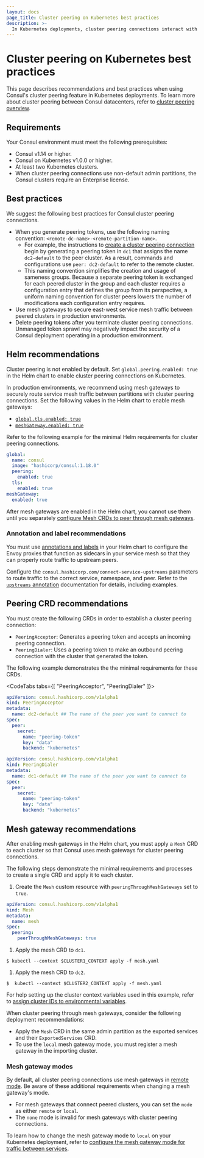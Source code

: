 ```yaml
---
layout: docs
page_title: Cluster peering on Kubernetes best practices
description: >- 
  In Kubernetes deployments, cluster peering connections interact with mesh gateways, exported services, and ACLs. Learn about the requirements and best practices specific to k8s, including required Helm values and custom resource definitions (CRDs).
---
```


# Cluster peering on Kubernetes best practices

This page describes recommendations and best practices when using Consul's cluster peering feature in Kubernetes deployments. To learn more about cluster peering between Consul datacenters, refer to [cluster peering overview](/consul/docs/connect/cluster-peering).

## Requirements

Your Consul environment must meet the following prerequisites:

- Consul v1.14 or higher.
- Consul on Kubernetes v1.0.0 or higher.
- At least two Kubernetes clusters.
- When cluster peering connections use non-default admin partitions, the Consul clusters require an Enterprise license.

## Best practices

We suggest the following best practices for Consul cluster peering connections.

- When you generate peering tokens, use the following naming convention: `<remote-dc-name>-<remote-partition-name>`.
  - For example, the instructions to [create a cluster peering connection](/consul/docs/k8s/connect/cluster-peering/usage) begin by generating a peering token in `dc1` that assigns the name `dc2-default` to the peer cluster. As a result, commands and configurations use `peer: dc2-default` to refer to the remote cluster.
  - This naming convention simplifies the creation and usage of sameness groups. Because a separate peering token is exchanged for each peered cluster in the group and each cluster requires a configuration entry that defines the group from its perspective, a uniform naming convention for cluster peers lowers the number of modifications each configuration entry requires.
- Use mesh gateways to secure east-west service mesh traffic between peered clusters in production environments.
- Delete peering tokens after you terminate cluster peering connections. Unmanaged token sprawl may negatively impact the security of a Consul deployment operating in a production environment.

## Helm recommendations

Cluster peering is not enabled by default. Set `global.peering.enabled: true` in the Helm chart to enable cluster peering connections on Kubernetes.

In production environments, we recommend using mesh gateways to securely route service mesh traffic between partitions with cluster peering connections. Set the following values in the Helm chart to enable mesh gateways:

- [`global.tls.enabled: true`](/consul/docs/k8s/helm#v-global-tls-enabled)
- [`meshGateway.enabled: true`](/consul/docs/k8s/helm#v-meshgateway-enabled)

Refer to the following example for the minimal Helm requirements for cluster peering connections.

<CodeBlockConfig filename="values.yaml">

```yaml
global:
  name: consul
  image: "hashicorp/consul:1.18.0"
  peering:
    enabled: true
  tls:
    enabled: true
meshGateway:
  enabled: true
```

</CodeBlockConfig>

After mesh gateways are enabled in the Helm chart, you cannot use them until you separately [configure Mesh CRDs to peer through mesh gateways](#mesh-gateway-recommendations).

### Annotation and label recommendations

You must use [annotations and labels](/consul/docs/k8s/annotations-and-labels) in your Helm chart to configure the Envoy proxies that function as sidecars in your service mesh so that they can properly route traffic to upstream peers.

Configure the `consul.hashicorp.com/connect-service-upstreams` parameters to route traffic to the correct service, namespace, and peer. Refer to the [`upstreams` annotation](/consul/docs/k8s/annotations-and-labels#consul-hashicorp-com-connect-service-upstreams) documentation for details, including examples.

## Peering CRD recommendations

You must create the following CRDs in order to establish a cluster peering connection:

- `PeeringAcceptor`: Generates a peering token and accepts an incoming peering connection.
- `PeeringDialer`: Uses a peering token to make an outbound peering connection with the cluster that generated the token.

The following example demonstrates the the minimal requirements for these CRDs.

<CodeTabs tabs={[ "PeeringAcceptor", "PeeringDialer" ]}>

<CodeBlockConfig filename="acceptor.yaml">

```yaml
apiVersion: consul.hashicorp.com/v1alpha1
kind: PeeringAcceptor
metadata:
  name: dc2-default ## The name of the peer you want to connect to
spec:
  peer:
    secret:
      name: "peering-token"
      key: "data"
      backend: "kubernetes"
```

</CodeBlockConfig>

<CodeBlockConfig filename="dialer.yaml">

```yaml
apiVersion: consul.hashicorp.com/v1alpha1
kind: PeeringDialer
metadata:
  name: dc1-default ## The name of the peer you want to connect to
spec:
  peer:
    secret:
      name: "peering-token"
      key: "data"
      backend: "kubernetes"
```

</CodeBlockConfig>
</CodeTabs>

## Mesh gateway recommendations

After enabling mesh gateways in the Helm chart, you must apply a `Mesh` CRD to each cluster so that Consul uses mesh gateways for cluster peering connections.

The following steps demonstrate the minimal requirements and processes to create a single CRD and apply it to each cluster.

1. Create the `Mesh` custom resource with `peeringThroughMeshGateways` set to `true`.

  <CodeBlockConfig filename="mesh.yaml">

  ```yaml
  apiVersion: consul.hashicorp.com/v1alpha1
  kind: Mesh
  metadata:
    name: mesh
  spec:
    peering:
      peerThroughMeshGateways: true
  ```

  </CodeBlockConfig>

1. Apply the mesh CRD to `dc1`.

  ```shell-session
  $ kubectl --context $CLUSTER1_CONTEXT apply -f mesh.yaml 
  ```

1. Apply the mesh CRD to `dc2`.

  ```shell-session
  $  kubectl --context $CLUSTER2_CONTEXT apply -f mesh.yaml 
  ```

<Note>

  For help setting up the cluster context variables used in this example, refer to [assign cluster IDs to environmental variables](/consul/docs/k8s/connect/cluster-peering/usage/establish-peering#assign-cluster-ids-to-environmental-variables).

</Note>

When cluster peering through mesh gateways, consider the following deployment recommendations:

- Apply the `Mesh` CRD in the same admin partition as the exported services and their `ExportedServices` CRD.
- To use the `local` mesh gateway mode, you must register a mesh gateway in the importing cluster.

### Mesh gateway modes

By default, all cluster peering connections use mesh gateways in [remote mode](/consul/docs/connect/gateways/mesh-gateway#modes). Be aware of these additional requirements when changing a mesh gateway's mode.

- For mesh gateways that connect peered clusters, you can set the `mode` as either `remote` or `local`.
- The `none` mode is invalid for mesh gateways with cluster peering connections.

To learn how to change the mesh gateway mode to `local` on your Kubernetes deployment, refer to [configure the mesh gateway mode for traffic between services](/consul/docs/k8s/connect/cluster-peering/usage/establish-peering#configure-the-mesh-gateway-mode-for-traffic-between-services).